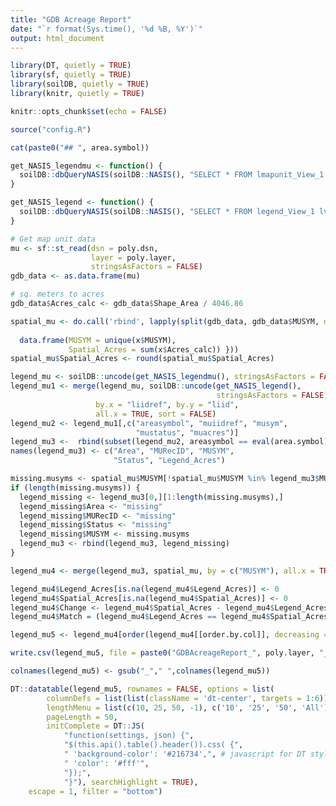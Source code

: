 ```yaml
---
title: "GDB Acreage Report"
date: "`r format(Sys.time(), '%d %B, %Y')`"
output: html_document
---
```


```r
library(DT, quietly = TRUE)
library(sf, quietly = TRUE)
library(soilDB, quietly = TRUE)
library(knitr, quietly = TRUE)

knitr::opts_chunk$set(echo = FALSE)

source("config.R")
```

```r
cat(paste0("## ", area.symbol))
```

```r
get_NASIS_legendmu <- function() {
  soilDB::dbQueryNASIS(soilDB::NASIS(), "SELECT * FROM lmapunit_View_1 lmv;")
}

get_NASIS_legend <- function() {
  soilDB::dbQueryNASIS(soilDB::NASIS(), "SELECT * FROM legend_View_1 lv INNER JOIN area_View_1 ar ON lv.areaiidref = ar.areaiid;")
}

# Get map unit data
mu <- sf::st_read(dsn = poly.dsn,
                  layer = poly.layer,
                  stringsAsFactors = FALSE)
gdb_data <- as.data.frame(mu)

# sq. meters to acres
gdb_data$Acres_calc <- gdb_data$Shape_Area / 4046.86

spatial_mu <- do.call('rbind', lapply(split(gdb_data, gdb_data$MUSYM, drop = TRUE), function(x) {
  
  data.frame(MUSYM = unique(x$MUSYM),
             Spatial_Acres = sum(x$Acres_calc)) }))
spatial_mu$Spatial_Acres <- round(spatial_mu$Spatial_Acres)

legend_mu <- soilDB::uncode(get_NASIS_legendmu(), stringsAsFactors = FALSE)
legend_mu1 <- merge(legend_mu, soilDB::uncode(get_NASIS_legend(),
                                              stringsAsFactors = FALSE), 
                   by.x = "liidref", by.y = "liid", 
                   all.x = TRUE, sort = FALSE)
legend_mu2 <- legend_mu1[,c("areasymbol", "muiidref", "musym",
                            "mustatus", "muacres")]
legend_mu3 <-  rbind(subset(legend_mu2, areasymbol == eval(area.symbol)))
names(legend_mu3) <- c("Area", "MURecID", "MUSYM",
                       "Status", "Legend_Acres")

missing.musyms <- spatial_mu$MUSYM[!spatial_mu$MUSYM %in% legend_mu3$MUSYM]
if (length(missing.musyms)) {
  legend_missing <- legend_mu3[0,][1:length(missing.musyms),]
  legend_missing$Area <- "missing"
  legend_missing$MURecID <- "missing"
  legend_missing$Status <- "missing"
  legend_missing$MUSYM <- missing.musyms
  legend_mu3 <- rbind(legend_mu3, legend_missing)
}

legend_mu4 <- merge(legend_mu3, spatial_mu, by = c("MUSYM"), all.x = TRUE, all.y = TRUE, sort = FALSE)

legend_mu4$Legend_Acres[is.na(legend_mu4$Legend_Acres)] <- 0
legend_mu4$Spatial_Acres[is.na(legend_mu4$Spatial_Acres)] <- 0
legend_mu4$Change <- legend_mu4$Spatial_Acres - legend_mu4$Legend_Acres
legend_mu4$Match = (legend_mu4$Legend_Acres == legend_mu4$Spatial_Acres)

legend_mu5 <- legend_mu4[order(legend_mu4[[order.by.col]], decreasing = TRUE),]

write.csv(legend_mu5, file = paste0("GDBAcreageReport_", poly.layer, "_", format(Sys.time(), '%Y%m%d'),".csv"))

colnames(legend_mu5) <- gsub("_"," ",colnames(legend_mu5))

DT::datatable(legend_mu5, rownames = FALSE, options = list(
        columnDefs = list(list(className = 'dt-center', targets = 1:6)),
        lengthMenu = list(c(10, 25, 50, -1), c('10', '25', '50', 'All')),
        pageLength = 50,
        initComplete = DT::JS(
            "function(settings, json) {",
            "$(this.api().table().header()).css( {",
            " 'background-color': '#216734',", # javascript for DT style
            " 'color': '#fff'",
            "});",
            "}"), searchHighlight = TRUE),
    escape = 1, filter = "bottom")
```